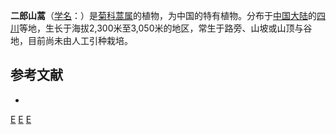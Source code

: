 {{Speciesbox
| taxon = Artemisia erlangshanensis
| binomial_authority = Ling et [[凌元洁|Y. R. Ling]]
}}

'''二郎山蒿'''（[[学名|学名]]：{{lang|la|''Artemisia erlangshanensis''}}）是[[菊科|菊科]][[蒿属|蒿属]]的植物，为中国的特有植物。分布于[[中国大陆|中国大陆]]的[[四川|四川]]等地，生长于海拔2,300米至3,050米的地区，常生于路旁、山坡或山顶与谷地，目前尚未由人工引种栽培。

== 参考文献 ==
<div class="references-small">
* {{cite web| url =http://www.bioinfo.cn/db05/KmzwSpecies.php?action=view&id=3906| title =二郎山蒿| work =《中国高等植物数据库全库》| publisher =中国科学院微生物研究所| author =昆明植物研究所| accessdate =2009-02-24| deadurl =yes| archiveurl =https://web.archive.org/web/20160305073642/http://www.bioinfo.cn/db05/KmzwSpecies.php?action=view&id=3906| archivedate =2016-03-05}}
</div>
{{Taxonbar|from=Q10880468}}

[[Category:蒿属|E]]
[[Category:中国特有植物|E]]
[[Category:四川植物|E]]